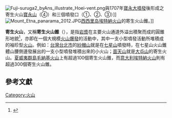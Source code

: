 [[File:Fuji-suruga2_byAns_illustrate_Hoei-vent.png|right]]與1707年[[寶永大噴發|寶永大噴發]]後形成之寄生火山[[寶永山|寶永山]]（④）和三個噴發口（①、②、③）]]
[[Image:Mount_Etna_panarama_2012.JPG|thumb]][[西西里岛|西西里岛]][[埃特納火山|埃特納火山]]的寄生火山錐。]]

'''寄生火山'''，又稱'''寄生火山錐'''（{{lang-en|Parasitic cone}}），是指[[岩漿|岩漿]]在主要火山通道外溢出積聚而成的圓錐形地貌<ref>{{cite web|title=How Volcanoes Work-Volcano Types|url=http://www.geology.sdsu.edu/how_volcanoes_work/Volcano_types.html|accessdate=2010-08-10|publisher=[[San_Diego_State_University|San Diego State University]] Department of Geologic Sciences|dead-url=no|archive-date=2010-08-22|archive-url=https://web.archive.org/web/20100822194404/http://www.geology.sdsu.edu/how_volcanoes_work/Volcano_types.html}}</ref>，亦即在一個大規模[[火山爆發|火山爆發]]的活動中，其中一支小型噴發活動所堆積成的袖珍型[[火山|火山]]。例如：[[台灣|台灣]][[台北市|台北市]]的[[紗帽山|紗帽山]]就是在[[七星山_(台北市)|七星山]]噴發時，在七星山火山錐體山腰側邊發展出的一支小型噴發堆積出來的小火山；[[面天山|面天山]]就是[[大屯山|大屯山]]的寄生火山。[[夏威夷群島|夏威夷群島]][[冒纳凯阿火山|毛納基火山]]上有超過100個寄生火山錐，而[[意大利|意大利]][[埃特納火山|埃特納火山]]則有超過300個寄生火山錐。

==參考文獻==
{{reflist}}

{{geol-stub}}

[[Category:火山|Category:火山]]